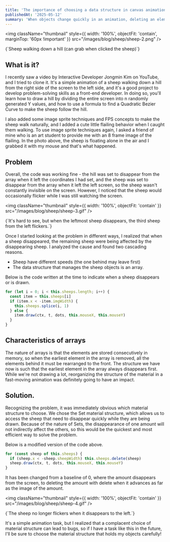 ```yaml
---
title: 'The importance of choosing a data structure in canvas animation'
publishedAt: '2025-05-12'
summary: 'When objects change quickly in an animation, deleting an element from the data structure should not affect other items.'
---
```


<img
  className="thumbnail"
  style={{ width: '100%', objectFit: 'contain', marginTop: '60px !important' }}
  src="/images/blog/sheep/sheep-2.png"
/>
<div style={{ width: '100%', textAlign: 'center', marginTop: '4px', color: '#4b5563', fontSize: '12px' }}>
  {`Sheep walking down a hill (can grab when clicked the sheep)`}
</div>

## What is it?

I recently saw a video by Interactive Developer Jongmin Kim on YouTube, and I tried to clone it. It's a simple animation of a sheep walking down a hill from the right side of the screen to the left side, and it's a good project to develop problem-solving skills as a front-end developer. In doing so, you'll learn how to draw a hill by dividing the entire screen into n randomly generated Y values, and how to use a formula to find a Quadratic Bezier Curve to make the sheep follow the hill.

I also added some image sprite techniques and FPS concepts to make the sheep walk naturally, and I added a cute little flailing behavior when I caught them walking. To use image sprite techniques again, I asked a friend of mine who is an art student to provide me with an 8 frame image of the flailing. In the photo above, the sheep is floating alone in the air and I grabbed it with my mouse and that's what happened.

## Problem

Overall, the code was working fine - the hill was set to disappear from the array when it left the coordinates I had set, and the sheep was set to disappear from the array when it left the left screen, so the sheep wasn't constantly invisible on the screen. However, I noticed that the sheep would occasionally flicker while I was still watching the screen.

<img className="thumbnail" style={{ width: '100%', objectFit: 'contain' }} src="/images/blog/sheep/sheep-3.gif" />
<div style={{ width: '100%', textAlign: 'center', marginTop: '4px', color: '#4b5563', fontSize: '12px' }}>
  {`It's hard to see, but when the leftmost sheep disappears, the third sheep from the left flickers.`}
</div>

Once I started looking at the problem in different ways, I realized that when a sheep disappeared, the remaining sheep were being affected by the disappearing sheep. I analyzed the cause and found two cascading reasons.

- Sheep have different speeds (the one behind may leave first)
- The data structure that manages the sheep objects is an array.

Below is the code written at the time to indicate when a sheep disappears or is drawn.

```javascript
for (let i = 0; i < this.sheeps.length; i++) {
  const item = this.sheeps[i]
  if (item.x < -item.imgWidth) {
    this.sheeps.splice(i, 1)
  } else {
    item.draw(ctx, t, dots, this.mouseX, this.mouseY)
  }
}
```

## Characteristics of arrays

The nature of arrays is that the elements are stored consecutively in memory, so when the earliest element in the array is removed, all the elements behind it must be rearranged to the front. The structure we have now is such that the earliest element in the array always disappears first. While we're not drawing a lot, reorganizing the structure of the material in a fast-moving animation was definitely going to have an impact.

## Solution.

Recognizing the problem, it was immediately obvious which material structure to choose. We chose the Set material structure, which allows us to access the sheep that need to disappear quickly while they are being drawn. Because of the nature of Sets, the disappearance of one amount will not indirectly affect the others, so this would be the quickest and most efficient way to solve the problem.

Below is a modified version of the code above.

```javascript
for (const sheep of this.sheeps) {
  if (sheep.x < -sheep.sheepWidth) this.sheeps.delete(sheep)
  sheep.draw(ctx, t, dots, this.mouseX, this.mouseY)
}
```

It has been changed from a baseline of 0, where the amount disappears from the screen, to deleting the amount with delete when it advances as far as the image of the amount.

<img className="thumbnail" style={{ width: '100%', objectFit: 'contain' }} src="/images/blog/sheep/sheep-4.gif" />
<div style={{ width: '100%', textAlign: 'center', marginTop: '4px', color: '#4b5563', fontSize: '12px' }}>
  {`The sheep no longer flickers when it disappears to the left.`}
</div>

It's a simple animation task, but I realized that a complacent choice of material structure can lead to bugs, so if I have a task like this in the future, I'll be sure to choose the material structure that holds my objects carefully!
